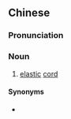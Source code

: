 ==Chinese==
{{zh-forms|s=橡奶带|alt=樹奶帶-Zhangzhou|type=21}}

===Pronunciation===
{{zh-pron
|mn=xm:chhiūⁿ-ni-tòa/qz:chhiǔⁿ-lin-tòa/zz:chhiū-leng-tòa
|cat=n
}}

===Noun===
{{zh-noun}}

# {{lb|zh|Min Nan}} [[elastic]] [[cord]]

====Synonyms====
* {{zh-l|掬帶}}